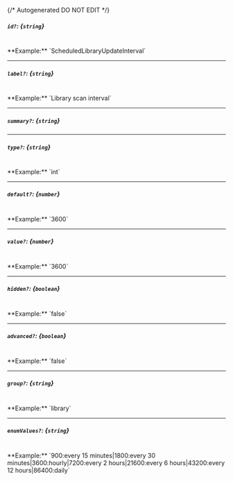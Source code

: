 {/* Autogenerated DO NOT EDIT  */}
##### `id?`: *{`string`}*
<br/>
**Example:** `ScheduledLibraryUpdateInterval`

---
##### `label?`: *{`string`}*
<br/>
**Example:** `Library scan interval`

---
##### `summary?`: *{`string`}*

---
##### `type?`: *{`string`}*
<br/>
**Example:** `int`

---
##### `default?`: *{`number`}*
<br/>
**Example:** `3600`

---
##### `value?`: *{`number`}*
<br/>
**Example:** `3600`

---
##### `hidden?`: *{`boolean`}*
<br/>
**Example:** `false`

---
##### `advanced?`: *{`boolean`}*
<br/>
**Example:** `false`

---
##### `group?`: *{`string`}*
<br/>
**Example:** `library`

---
##### `enumValues?`: *{`string`}*
<br/>
**Example:** `900:every 15 minutes|1800:every 30 minutes|3600:hourly|7200:every 2 hours|21600:every 6 hours|43200:every 12 hours|86400:daily`



